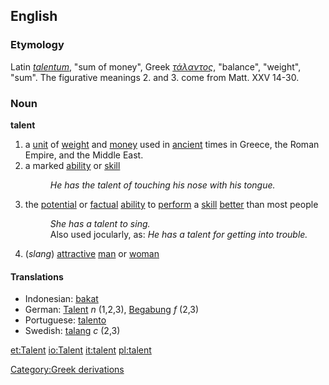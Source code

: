 ==English==
===Etymology===
Latin ''[[talentum]]'', "sum of money", Greek ''[[τάλαντος]]'', "balance", "weight", "sum". The figurative meanings 2. and 3. come from Matt. XXV 14-30.
===Noun===
'''talent'''
#a [[unit]] of [[weight]] and [[money]] used in [[ancient]] times in Greece, the Roman Empire, and the Middle East.
# a marked [[ability]] or [[skill]]
#:''He has the talent of touching his nose with his tongue.''
# the [[potential]] or [[factual]] [[ability]] to [[perform]] a [[skill]] [[better]] than most people 
#:''She has a talent to sing.''
#:Also used jocularly, as: ''He has a talent for getting into trouble.''
#(''slang'') [[attractive]] [[man]] or [[woman]]

==== Translations ====
*Indonesian: [[bakat]]
*German: [[Talent]] ''n'' (1,2,3), [[Begabung]] ''f'' (2,3)
*Portuguese: [[talento]]
*Swedish: [[talang]] ''c'' (2,3)

[[Category:Greek derivations]]

[[et:Talent]]
[[io:Talent]]
[[it:talent]]
[[pl:talent]]